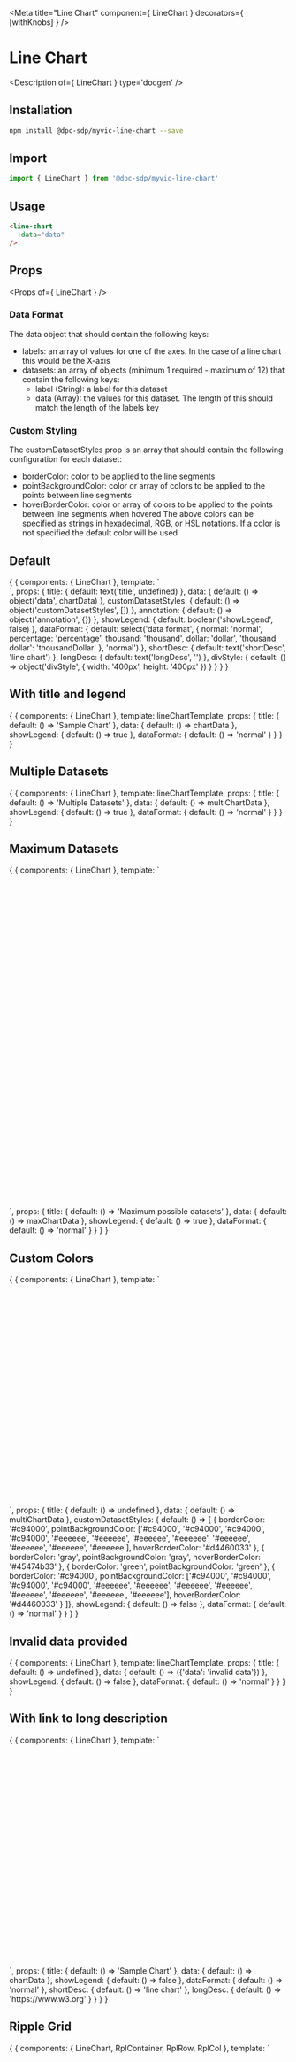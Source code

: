 
<Meta title="Line Chart" component={ LineChart } decorators={ [withKnobs] } />

# Line Chart

<Description of={ LineChart } type='docgen' />

## Installation

```bash
npm install @dpc-sdp/myvic-line-chart --save
```

## Import

```javascript
import { LineChart } from '@dpc-sdp/myvic-line-chart'
```

## Usage

```html
<line-chart
  :data="data"
/>
```

## Props

<Props of={ LineChart } />

### Data Format
The data object that should contain the following keys:
- labels: an array of values for one of the axes. In the case of a line chart this would be the X-axis
- datasets: an array of objects (minimum 1 required - maximum of 12) that contain the following keys:
  - label (String): a label for this dataset
  - data (Array): the values for this dataset. The length of this should match the length of the labels key

### Custom Styling
The customDatasetStyles prop is an array that should contain the following configuration for each dataset:
- borderColor: color to be applied to the line segments
- pointBackgroundColor: color or array of colors to be applied to the points between line segments
- hoverBorderColor: color or array of colors to be applied to the points between line segments when hovered
The above colors can be specified as strings in hexadecimal, RGB, or HSL notations. If a color is not specified the default color will be used

## Default

<Preview>
  <Story name="Default">
    {
      {
        components: { LineChart },
        template: `
          <div :style="divStyle">
            <line-chart :title="title" :data="data" :customDatasetStyles="customDatasetStyles" :annotation="annotation" :showLegend="showLegend" :dataFormat="dataFormat" :shortDesc="shortDesc" :longDesc="longDesc" />
          </div>
        `,
        props: {
          title: {
            default: text('title', undefined)
          },
          data: {
            default: () => object('data', chartData)
          },
          customDatasetStyles: {
            default: () => object('customDatasetStyles', [])
          },
          annotation: {
            default: () => object('annotation', {})
          },
          showLegend: {
            default: boolean('showLegend', false)
          },
          dataFormat: {
            default: select('data format', {
              normal: 'normal',
              percentage: 'percentage',
              thousand: 'thousand',
              dollar: 'dollar',
              'thousand dollar': 'thousandDollar'
            }, 'normal')
          },
          shortDesc: {
            default: text('shortDesc', 'line chart')
          },
          longDesc: {
            default: text('longDesc', '')
          },
          divStyle: {
            default: () => object('divStyle', { width: '400px', height: '400px' })
          }
        }
      }
    }
  </Story>
</Preview>

## With title and legend

<Preview>
  <Story name="With title and legend">
    {
      {
       components: { LineChart },
       template: lineChartTemplate,
       props: {
        title: { default: () => 'Sample Chart' },
        data: { default: () => chartData },
        showLegend: { default: () => true },
        dataFormat: { default: () => 'normal' }
       }
      }
    }
  </Story>
</Preview>

## Multiple Datasets

<Preview>
  <Story name="Multiple Datasets">
    {
      {
       components: { LineChart },
       template: lineChartTemplate,
       props: {
        title: { default: () => 'Multiple Datasets' },
        data: { default: () => multiChartData },
        showLegend: { default: () => true },
        dataFormat: { default: () => 'normal' }
       }
      }
    }
  </Story>
</Preview>

## Maximum Datasets

<Preview>
  <Story name="Maximum datasets">
    {
      {
       components: { LineChart },
       template: `
        <div style="width: 1200px; height: 600px">
          <line-chart :title="title" :data="data" :showLegend="showLegend" :dataFormat="dataFormat" />
        </div>
      `,
       props: {
        title: { default: () => 'Maximum possible datasets' },
        data: { default: () => maxChartData },
        showLegend: { default: () => true },
        dataFormat: { default: () => 'normal' }
       }
      }
    }
  </Story>
</Preview>

## Custom Colors

<Preview>
  <Story name="Custom Colors">
    {
      {
       components: { LineChart },
       template: `
        <div style="width: 800px; height: 400px">
          <line-chart :title="title" :data="data" :customDatasetStyles="customDatasetStyles" :showLegend="showLegend" :dataFormat="dataFormat" />
        </div>
      `,
       props: {
        title: { default: () => undefined },
        data: { default: () => multiChartData },
        customDatasetStyles: { default: () => [
          {
            borderColor: '#c94000',
            pointBackgroundColor: ['#c94000', '#c94000', '#c94000', '#c94000', '#eeeeee', '#eeeeee', '#eeeeee', '#eeeeee', '#eeeeee', '#eeeeee', '#eeeeee', '#eeeeee'],
            hoverBorderColor: '#d4460033'
          },
          {
            borderColor: 'gray',
            pointBackgroundColor: 'gray',
            hoverBorderColor: '#45474b33'
          },
          {
            borderColor: 'green',
            pointBackgroundColor: 'green'
          },
          {
            borderColor: '#c94000',
            pointBackgroundColor: ['#c94000', '#c94000', '#c94000', '#c94000', '#eeeeee', '#eeeeee', '#eeeeee', '#eeeeee', '#eeeeee', '#eeeeee', '#eeeeee', '#eeeeee'],
            hoverBorderColor: '#d4460033'
          }
        ]},
        showLegend: { default: () => false },
        dataFormat: { default: () => 'normal' }
       }
      }
    }
  </Story>
</Preview>

## Invalid data provided

<Preview>
  <Story name="Invalid data provided">
    {
      {
       components: { LineChart },
       template: lineChartTemplate,
       props: {
        title: { default: () => undefined },
        data: { default: () => ({'data': 'invalid data'}) },
        showLegend: { default: () => false },
        dataFormat: { default: () => 'normal' }
       }
      }
    }
  </Story>
</Preview>

## With link to long description

<Preview>
  <Story name="With link to long description">
    {
      {
       components: { LineChart },
       template: `
        <div style="width: 400px; height: 400px">
          <line-chart :title="title" :data="data" :showLegend="showLegend" :dataFormat="dataFormat" :shortDesc="shortDesc" :longDesc="longDesc" />
        </div>
      `,
       props: {
        title: { default: () => 'Sample Chart' },
        data: { default: () => chartData },
        showLegend: { default: () => false },
        dataFormat: { default: () => 'normal' },
        shortDesc: { default: () => 'line chart' },
        longDesc: { default: () => 'https://www.w3.org' }
       }
      }
    }
  </Story>
</Preview>

## Ripple Grid

<Preview>
  <Story name="Ripple Grid">
    {
      {
       components: { LineChart, RplContainer, RplRow, RplCol },
       template: `
        <RplContainer style="width: 100%">
          <rpl-row>
            <rpl-col cols=1></rpl-col>
            <rpl-col cols=10>
              <div style="width: 100%; height: 100vh">
                <line-chart :title="title" :data="data" :showLegend="showLegend" :dataFormat="dataFormat" />
              </div>
            </rpl-col>
            <rpl-col cols=1></rpl-col>
          </rpl-row>
        </RplContainer>
       `,
       props: {
         title: { default: () => 'Ripple Grid Chart' },
         data: { default: () => multiChartData },
         showLegend: { default: () => true },
         dataFormat: { default: () => 'normal' }
       }
      }
    }
  </Story>
</Preview>

